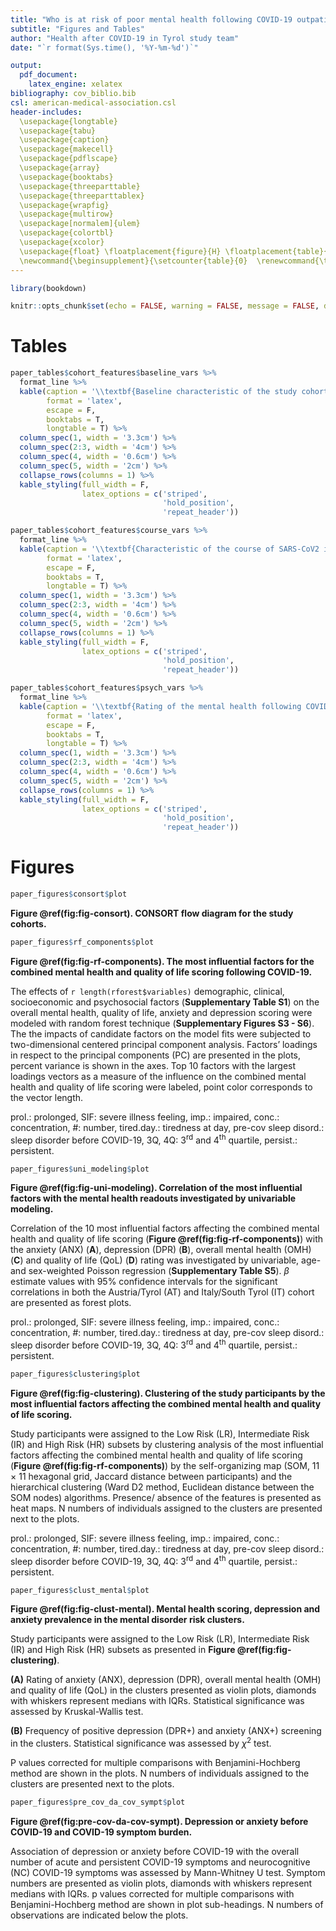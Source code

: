 ---
title: "Who is at risk of poor mental health following COVID-19 outpatient management?"
subtitle: "Figures and Tables"
author: "Health after COVID-19 in Tyrol study team"
date: "`r format(Sys.time(), '%Y-%m-%d')`"

output: 
  pdf_document:
    latex_engine: xelatex
bibliography: cov_biblio.bib
csl: american-medical-association.csl
header-includes:
  \usepackage{longtable}
  \usepackage{tabu}
  \usepackage{caption}
  \usepackage{makecell}
  \usepackage{pdflscape}
  \usepackage{array}
  \usepackage{booktabs}
  \usepackage{threeparttable}
  \usepackage{threeparttablex}
  \usepackage{wrapfig}
  \usepackage{multirow}
  \usepackage[normalem]{ulem}
  \usepackage{colortbl}
  \usepackage{xcolor}
  \usepackage{float} \floatplacement{figure}{H} \floatplacement{table}{H}
  \newcommand{\beginsupplement}{\setcounter{table}{0}  \renewcommand{\thetable}{S\arabic{table}}       \setcounter{figure}{0} \renewcommand{\thefigure}{S\arabic{figure}}}
---

```{r, setup, include = FALSE}

library(bookdown)

knitr::opts_chunk$set(echo = FALSE, warning = FALSE, message = FALSE, dev = "cairo_pdf")


```

\newpage

# Tables {#sec:tbl}

```{r tab-baseline-features}

paper_tables$cohort_features$baseline_vars %>% 
  format_line %>%  
  kable(caption = '\\textbf{Baseline characteristic of the study cohorts.}\\\\AT: Austria/Tyrol cohort, IT: Italy/South Tyrol cohort, Test: statistical test used for the AT vs IT comparison, Significance: test p value corrected for multiple comparisons with Benjamini-Hochberg method.', 
        format = 'latex', 
        escape = F, 
        booktabs = T, 
        longtable = T) %>% 
  column_spec(1, width = '3.3cm') %>% 
  column_spec(2:3, width = '4cm') %>% 
  column_spec(4, width = '0.6cm') %>% 
  column_spec(5, width = '2cm') %>% 
  collapse_rows(columns = 1) %>% 
  kable_styling(full_width = F, 
                latex_options = c('striped', 
                                  'hold_position', 
                                  'repeat_header'))

```

\newpage


```{r tab-course-features}

paper_tables$cohort_features$course_vars %>% 
  format_line %>%  
  kable(caption = '\\textbf{Characteristic of the course of SARS-CoV2 infection and convalescence in the study cohorts.}\\\\AT: Austria/Tyrol cohort, IT: Italy/South Tyrol cohort, Test: statistical test used for the AT vs IT comparison, Significance: test p value corrected for multiple comparisons with Benjamini-Hochberg method.', 
        format = 'latex', 
        escape = F, 
        booktabs = T, 
        longtable = T) %>% 
  column_spec(1, width = '3.3cm') %>% 
  column_spec(2:3, width = '4cm') %>% 
  column_spec(4, width = '0.6cm') %>% 
  column_spec(5, width = '2cm') %>% 
  collapse_rows(columns = 1) %>% 
  kable_styling(full_width = F, 
                latex_options = c('striped', 
                                  'hold_position', 
                                  'repeat_header'))

```

\newpage

```{r tab-psych-features}

paper_tables$cohort_features$psych_vars %>% 
  format_line %>%  
  kable(caption = '\\textbf{Rating of the mental health following COVID-19 in the study cohorts.}\\\\AT: Austria/Tyrol cohort, IT: Italy/South Tyrol cohort, Test: statistical test used for the AT vs IT comparison, Significance: test p value corrected for multiple comparisons with Benjamini-Hochberg method.', 
        format = 'latex', 
        escape = F, 
        booktabs = T, 
        longtable = T) %>% 
  column_spec(1, width = '3.3cm') %>% 
  column_spec(2:3, width = '4cm') %>% 
  column_spec(4, width = '0.6cm') %>% 
  column_spec(5, width = '2cm') %>% 
  collapse_rows(columns = 1) %>% 
  kable_styling(full_width = F, 
                latex_options = c('striped', 
                                  'hold_position', 
                                  'repeat_header'))

```


\newpage

# Figures {#sec:figures}

```{r fig-consort, fig.width = mm_inch(paper_figures$consort$w), fig.height = mm_inch(paper_figures$consort$h), dpi = 600, fig.cap = 'CONSORT flow diagram for the study cohorts.'}

paper_figures$consort$plot

```

__Figure \@ref(fig:fig-consort). CONSORT flow diagram for the study cohorts.__

\newpage

```{r fig-rf-components, fig.width = mm_inch(paper_figures$rf_components$w), fig.height = mm_inch(paper_figures$rf_components$h), dpi = 600, fig.cap = 'The most influential factors for the combined mental health and quality of life scoring following COVID-19.'}

paper_figures$rf_components$plot

```

__Figure \@ref(fig:fig-rf-components). The most influential factors for the combined mental health and quality of life scoring following COVID-19.__

The effects of `r length(rforest$variables)` demographic, clinical, socioeconomic and psychosocial factors (__Supplementary Table S1__) on the overall mental health, quality of life, anxiety and depression scoring were modeled with random forest technique (__Supplementary Figures S3 - S6__). The the impacts of candidate factors on the model fits were subjected to two-dimensional centered principal component analysis. Factors' loadings in respect to the principal components (PC) are presented in the plots, percent variance is shown in the axes. Top 10 factors with the largest loadings vectors as a measure of the influence on the combined mental health and quality of life scoring were labeled, point color corresponds to the vector length.

prol.: prolonged, SIF: severe illness feeling, imp.: impaired, conc.: concentration, #: number, tired.day.: tiredness at day, pre-cov sleep disord.: sleep disorder before COVID-19, 3Q, 4Q: 3^rd^ and 4^th^ quartile, persist.: persistent.

\newpage

```{r fig-uni-modeling, fig.width = mm_inch(paper_figures$uni_modeling$w), fig.height = mm_inch(paper_figures$uni_modeling$h), dpi = 600, fig.cap = 'Correlation of the most influential factors with the mental health readouts investigated by univariable modeling.'}

paper_figures$uni_modeling$plot

```

__Figure \@ref(fig:fig-uni-modeling). Correlation of the most influential factors with the mental health readouts investigated by univariable modeling.__

Correlation of the 10 most influential factors affecting the combined mental health and quality of life scoring (__Figure \@ref(fig:fig-rf-components)__) with the anxiety (ANX) (__A__), depression (DPR) (__B__), overall mental health (OMH) (__C__) and quality of life (QoL) (__D__) rating was investigated by univariable, age- and sex-weighted Poisson regression (__Supplementary Table S5__). $\beta$ estimate values with 95% confidence intervals for the significant correlations in both the Austria/Tyrol (AT) and Italy/South Tyrol (IT) cohort are presented as forest plots.

prol.: prolonged, SIF: severe illness feeling, imp.: impaired, conc.: concentration, #: number, tired.day.: tiredness at day, pre-cov sleep disord.: sleep disorder before COVID-19, 3Q, 4Q: 3^rd^ and 4^th^ quartile, persist.: persistent.

\newpage

```{r fig-clustering, fig.width = mm_inch(paper_figures$clustering$w), fig.height = mm_inch(paper_figures$clustering$h), dpi = 600, fig.cap = 'Clustering of the study participants by the most influential factors affecting the combined mental health and quality of life scoring.'}

paper_figures$clustering$plot

```

__Figure \@ref(fig:fig-clustering). Clustering of the study participants by the most influential factors affecting the combined mental health and quality of life scoring.__

Study participants were assigned to the Low Risk (LR), Intermediate Risk (IR) and High Risk (HR) subsets by clustering analysis of the most influential factors affecting the combined mental health and quality of life scoring (__Figure \@ref(fig:fig-rf-components)__) by the self-organizing map (SOM, 11 $\times$ 11 hexagonal grid, Jaccard distance between participants) and the hierarchical clustering (Ward D2 method, Euclidean distance between the SOM nodes) algorithms. Presence/ absence of the features is presented as heat maps. N numbers of individuals assigned to the clusters are presented next to the plots.

prol.: prolonged, SIF: severe illness feeling, imp.: impaired, conc.: concentration, #: number, tired.day.: tiredness at day, pre-cov sleep disord.: sleep disorder before COVID-19, 3Q, 4Q: 3^rd^ and 4^th^ quartile, persist.: persistent.

\newpage

```{r fig-clust-mental, fig.width = mm_inch(paper_figures$clust_mental$w), fig.height = mm_inch(paper_figures$clust_mental$h), dpi = 600, fig.cap = 'Mental health scoring, depression and anxiety prevalence in the mental health risk clusters'}

paper_figures$clust_mental$plot

```

__Figure \@ref(fig:fig-clust-mental). Mental health scoring, depression and anxiety prevalence in the mental disorder risk clusters.__

Study participants were assigned to the Low Risk (LR), Intermediate Risk (IR) and High Risk (HR) subsets as presented in __Figure \@ref(fig:fig-clustering)__.

__(A)__ Rating of anxiety (ANX), depression (DPR), overall mental health (OMH) and quality of life (QoL) in the clusters presented as violin plots, diamonds with whiskers represent medians with IQRs. Statistical significance was assessed by Kruskal-Wallis test. 

__(B)__ Frequency of positive depression (DPR+) and anxiety (ANX+) screening in the clusters. Statistical significance was assessed by $\chi^2$ test.

P values corrected for multiple comparisons with Benjamini-Hochberg method are shown in the plots. N numbers of individuals assigned to the clusters are presented next to the plots.

\newpage

```{r pre-cov-da-cov-sympt, fig.width = mm_inch(paper_figures$pre_cov_da_cov_sympt$w), fig.height = mm_inch(paper_figures$pre_cov_da_cov_sympt$h), dpi = 600, fig.cap = 'Depression or anxiety before COVID-19 and COVID-19 symptom burden.'}

paper_figures$pre_cov_da_cov_sympt$plot

```

__Figure \@ref(fig:pre-cov-da-cov-sympt). Depression or anxiety before COVID-19 and COVID-19 symptom burden.__

Association of depression or anxiety before COVID-19 with the overall number of acute and persistent COVID-19 symptoms and neurocognitive (NC) COVID-19 symptoms was assessed by Mann-Whitney U test. Symptom numbers are presented as violin plots, diamonds with whiskers represent medians with IQRs. p values corrected for multiple comparisons with Benjamini-Hochberg method are shown in plot sub-headings. N numbers of observations are indicated below the plots.